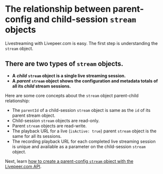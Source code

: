 
<DocsLayout title="How to understand the relationship between parent-config and child-session `stream` objects - Livepeer.com" description="How to understand the relationship between parent-config and child-session `stream` objects">

# The relationship between parent-config and child-session `stream` objects

Livestreaming with Livepeer.com is easy. The first step is understanding the `stream` object.  

## There are two types of `stream` objects.
- **A** ***child***  **`stream` object is a single live streaming session.**
- **A** ***parent*** **`stream` object shows the configuration and metadata totals of all its *child* stream sessions.**

Here are some core concepts about the `stream` object parent-child relationship:
- The `parentId` of a child-session `stream` object is same as the `id` of its parent stream object.
- Child-session `stream` objects are read-only.
- Parent `stream` objects are read-write.
- The playback URL for a live (`isActive: true`) parent `stream` object is the same for all its sessions.
- The recording playback URL for each completed live streaming session is unique and available as a parameter on the child-session `stream` object.

Next, learn
[how to create a parent-config `stream` object with the Livepeer.com API](/docs/guides/api/create-a-stream).

</DocsLayout>
